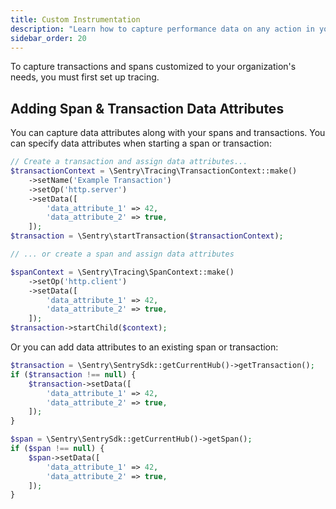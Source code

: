 ```yaml
---
title: Custom Instrumentation
description: "Learn how to capture performance data on any action in your app."
sidebar_order: 20
---
```


<Alert>

To capture transactions and spans customized to your organization's needs, you must first <PlatformLink to="/tracing/">set up tracing.</PlatformLink>

</Alert>

<PlatformContent includePath="performance/enable-manual-instrumentation" />

<PlatformContent includePath="performance/add-spans-example" />

<PlatformContent includePath="performance/retrieve-transaction" />

## Adding Span & Transaction Data Attributes

You can capture data attributes along with your spans and transactions. You can specify data attributes when starting a span or transaction:

```php
// Create a transaction and assign data attributes...
$transactionContext = \Sentry\Tracing\TransactionContext::make()
    ->setName('Example Transaction')
    ->setOp('http.server')
    ->setData([
        'data_attribute_1' => 42,
        'data_attribute_2' => true,
    ]);
$transaction = \Sentry\startTransaction($transactionContext);

// ... or create a span and assign data attributes

$spanContext = \Sentry\Tracing\SpanContext::make()
    ->setOp('http.client')
    ->setData([
        'data_attribute_1' => 42,
        'data_attribute_2' => true,
    ]);
$transaction->startChild($context);
```

Or you can add data attributes to an existing span or transaction:

```php
$transaction = \Sentry\SentrySdk::getCurrentHub()->getTransaction();
if ($transaction !== null) {
    $transaction->setData([
        'data_attribute_1' => 42,
        'data_attribute_2' => true,
    ]);
}

$span = \Sentry\SentrySdk::getCurrentHub()->getSpan();
if ($span !== null) {
    $span->setData([
        'data_attribute_1' => 42,
        'data_attribute_2' => true,
    ]);
}
```
